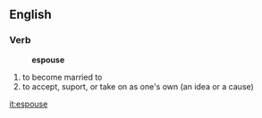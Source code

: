 ==English==
===Verb===
:'''espouse'''
# to become married to
# to accept, suport, or take on as one's own (an idea or a cause)

[[it:espouse]]